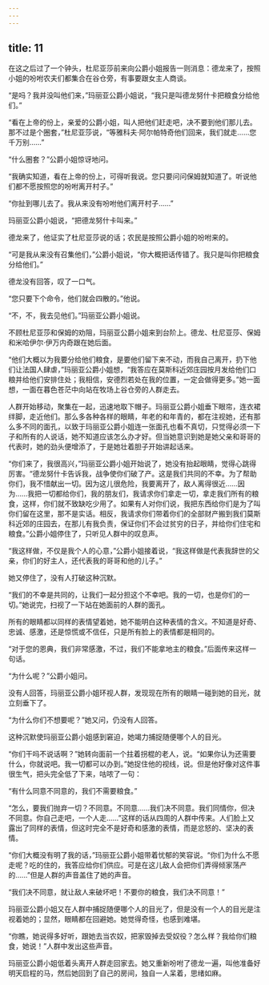```yaml
---
---
---
```

title: 11
---





在这之后过了一个钟头，杜尼亚莎前来向公爵小姐报告一则消息：德龙来了，按照小姐的吩咐农夫们都集合在谷仓旁，有事要跟女主人商谈。

“是吗？我并没叫他们来，”玛丽亚公爵小姐说，“我只是叫德龙努什卡把粮食分给他们。”

“看在上帝的份上，亲爱的公爵小姐，叫人把他们赶走吧，决不要到他们那儿去。那不过是个圈套，”杜尼亚莎说，“等雅科夫·阿尔帕特奇他们回来，我们就走……您千万别……”

“什么圈套？”公爵小姐惊讶地问。

“我确实知道，看在上帝的份上，可得听我说。您只要问问保姆就知道了。听说他们都不愿按照您的吩咐离开村子。”

“你扯到哪儿去了。我从来没有吩咐他们离开村子……”

玛丽亚公爵小姐说，“把德龙努什卡叫来。”

德龙来了，他证实了杜尼亚莎说的话；农民是按照公爵小姐的吩咐来的。

“可是我从来没有召集他们，”公爵小姐说，“你大概把话传错了。我只是叫你把粮食分给他们。”

德龙没有回答，叹了一口气。

“您只要下个命令，他们就会四散的。”他说。

“不，不，我去见他们。”玛丽亚公爵小姐说。

不顾杜尼亚莎和保姆的劝阻，玛丽亚公爵小姐来到台阶上。德龙、杜尼亚莎、保姆和米哈伊尔·伊万内奇跟在她后面。

“他们大概以为我要分给他们粮食，是要他们留下来不动，而我自己离开，扔下他们让法国人肆虐，”玛丽亚公爵小姐想，“我答应在莫斯科近郊庄园按月发给他们口粮并给他们安排住处；我相信，安德烈若处在我的位置，一定会做得更多。”她一面想，一面在暮色苍茫中向站在牧场上谷仓旁的人群走去。

人群开始移动，聚集在一起，迅速地取下帽子。玛丽亚公爵小姐垂下眼帘，连衣裙绊脚，走近他们。那么多各种各样的眼睛，年老的和年青的，都在注视她，还有那么多不同的面孔，以致于玛丽亚公爵小姐连一张面孔也看不真切，只觉得必须一下子和所有的人说话，她不知道应该怎么办才好。但当她意识到她是她父亲和哥哥的代表时，她的劲头便增添了，于是她壮着胆子开始讲起话来。

“你们来了，我很高兴，”玛丽亚公爵小姐开始说了，她没有抬起眼睛，觉得心跳得厉害。“德龙努什卡告诉我，战争使你们破了产。这是我们共同的不幸。为了帮助你们，我不惜献出一切。因为这儿很危险，我要离开了，敌人离得很近……因为……我把一切都给你们，我的朋友们，我请求你们拿走一切，拿走我们所有的粮食，这样，你们就不致缺吃少用了。如果有人对你们说，我把东西给你们是为了叫你们留在这里，那不是实话。相反，我请求你们带着你们的全部财产搬到我们莫斯科近郊的庄园去，在那儿有我负责，保证你们不会过贫穷的日子，并给你们住宅和粮食。”公爵小姐停住了，只听见人群中的叹息声。

“我这样做，不仅是我个人的心意，”公爵小姐接着说，“我这样做是代表我辞世的父亲，你们的好主人，还代表我的哥哥和他的儿子。”

她又停住了，没有人打破这种沉默。

“我们的不幸是共同的，让我们一起分担这个不幸吧。我的一切，也是你们的一切。”她说完，扫视了一下站在她面前的人群的面孔。

所有的眼睛都以同样的表情望着她，她不能明白这种表情的含义。不知道是好奇、忠诚、感激，还是惊慌或不信任，只是所有脸上的表情都是相同的。

“对于您的恩典，我们非常感激，不过，我们不能拿地主的粮食。”后面传来这样一句话。

“为什么呢？”公爵小姐问。

没有人回答，玛丽亚公爵小姐环视人群，发现现在所有的眼睛一碰到她的目光，就立刻垂下了。

“为什么你们不想要呢？”她又问，仍没有人回答。

这种沉默使玛丽亚公爵小姐感到窘迫，她竭力捕捉随便哪个人的目光。

“你们干吗不说话啊？”她转向面前一个拄着拐棍的老人，说。“如果你认为还需要什么，你就说吧。我一切都可以办到。”她捉住他的视线，说。但是他好像对这件事很生气，把头完全低了下来，咕哝了一句：

“有什么同意不同意的，我们不需要粮食。”

“怎么，要我们抛弃一切？不同意。不同意……我们决不同意。我们同情你，但决不同意。你自己走吧，一个人走……”这样的话从四周的人群中传来。人们脸上又露出了同样的表情，但这时完全不是好奇和感激的表情，而是忿怒的、坚决的表情。

“你们大概没有明了我的话，”玛丽亚公爵小姐带着忧郁的笑容说。“你们为什么不愿走呢？吃的住的，我答应给你们供应。可是在这儿敌人会把你们弄得倾家荡产的……”但是人群的声音盖住了她的声音。

“我们决不同意，就让敌人来破坏吧！不要你的粮食，我们决不同意！”

玛丽亚公爵小姐又在人群中捕捉随便哪个人的目光了，但是没有一个人的目光是注视着她的；显然，眼睛都在回避她。她觉得奇怪，也感到难堪。

“你瞧，她说得多好听，跟她去当农奴，把家毁掉去受奴役？怎么样？我给你们粮食，她说！”人群中发出这些声音。

玛丽亚公爵小姐低着头离开人群走回家去。她又重新吩咐了德龙一遍，叫他准备好明天启程的马，然后她回到了自己的房间，独自一人呆着，思绪如麻。